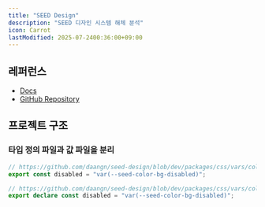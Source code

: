 ```yaml
---
title: "SEED Design"
description: "SEED 디자인 시스템 해체 분석"
icon: Carrot
lastModified: 2025-07-2400:36:00+09:00
---
```


## 레퍼런스

- [Docs](https://seed-design.io/docs)
- [GitHub Repository](https://github.com/daangn/seed-design)

## 프로젝트 구조

### 타입 정의 파일과 값 파일을 분리

```js title="bg.mjs"
// https://github.com/daangn/seed-design/blob/dev/packages/css/vars/color/bg.mjs
export const disabled = "var(--seed-color-bg-disabled)";
```

```ts title="bg.d.ts"
// https://github.com/daangn/seed-design/blob/dev/packages/css/vars/color/bg.d.ts
export declare const disabled = "var(--seed-color-bg-disabled)";
```
